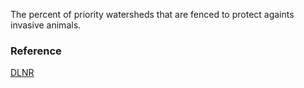 The percent of priority watersheds that are fenced to protect againts invasive animals.

### Reference

[DLNR](NA)
